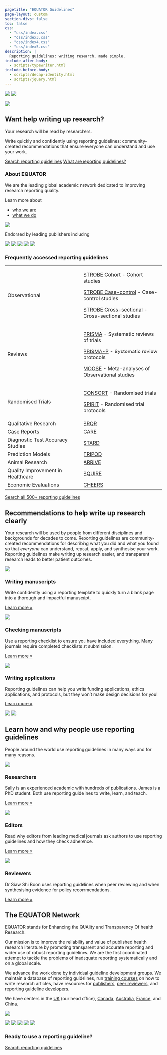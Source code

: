```yaml
---
pagetitle: "EQUATOR Guidelines"
page-layout: custom
section-divs: false
toc: false
css:
  - "css/index.css"
  - "css/index3.css"
  - "css/index4.css"
  - "css/index5.css"
description: | 
  Reporting guidelines: writing research, made simple.
include-after-body:
  - scripts/typewriter.html
include-before-body: 
  - scripts/decap-identity.html
  - scripts/jquery.html
---
```


::: {.quarto-title-block .radial-background}
<img src="assets/images/radial1.svg" class="radial1">
<img src="assets/images/radial2.svg" class="radial2"> 

::: {.quarto-title-banner-normal-margin}

::: {.content-block}

::: {.hero-title-block}
::: {.grid .no-gutters}
::: {.g-col-lg-2 .g-col-md-2 .d-none .d-md-block .hero-content-left}
[<img src="assets/images/ArticlesImage.png" class="img-fluid">]{.hero-img-wrapper}
:::
<!-- image col -->

::: {.g-col-lg-6 .g-col-md-7 .g-col-12 .hero-content-center}

::: {.hero-content-box .card .invisible-on-mobile}
# Want help writing up research?

Your research will be read by [researchers]{id=typewriter-words .emphasise}. 

Write [quickly and confidently]{.emphasise} using reporting guidelines: community-created recommendations that ensure [everyone]{.emphasise} can understand and use your work. 

::: {.hero-buttons}
[Search reporting guidelines](){.btn-action-primary .btn-action .btn-primary .btn .btn-lg .margin-right-1 role="button" .search-shortcut}
[What are reporting guidelines?](#sec-what-are-rgs){.btn-action-secondary .btn-secondary .btn-action .btn .btn-lg role="button"}
::: 

<!-- hero buttons -->

:::
<!-- hero-content-box-->

:::
<!-- hero-content-left -->


::: {.g-col-lg-4 .g-col-md-3 .g-col-12 .hero-content-right}
### About EQUATOR

We are the leading global academic network dedicated to improving research reporting quality.

Learn more about 

* [who we are](#about-equator) 
* [what we do]()

<!-- and how we support 

* [authors]()
* [publishers]()
* [guideline developers]() -->

::: {.logos}
<!-- ![](assets/equator_logo.png) -->
![](assets/logos/oxford.svg){.logo-bigger}
<!-- ![](assets/logos/paris.jpeg)
![](assets/logos/ottawa.png){.logo-bigger}
![](assets/logos/bond.svg)
![](assets/logos/hongkongbaptistuniversity.svg){.logo-bigger} -->
::: 

:::
<!-- content-right -->

:::
<!-- grid -->

:::
<!-- / hero-title-block -->

:::
<!-- .content-block -->

:::
<!-- .quarto-title-banner-normal-margin -->

:::
<!-- quarto-title-block -->

::: {.publisher-logos}

::: {.content-block}

::: {.logos}

[Endorsed by leading publishers including]{.small}

![](assets/logos/nature.png)
![](assets/logos/wiley.png)
![](assets/logos/elsevier.png)
![](assets/logos/bmj.png){.logo-smaller}
![](assets/logos/bmc.svg)

::: 
<!--/logos-->

:::
<!-- content-block -->

::: 
<!-- publisher-logos -->


::: {.gradient-background-1 .hero-banner .table-block}

::: {.content-block}

::: {.card .invisible-on-mobile}

### Frequently accessed reporting guidelines

+-----------------------------------------------------------------------------------------------------------------------------------------------------------------------------------------------------------------------------------+---------------------------------------------------------------------------------------------------------------------------------------------------------------------------------------------------------------------------------------------+
|Observational                                                                                                                                                                                                                      |[STROBE Cohort](guidelines/strobe-cohort) - <span class="defined" data-bs-toggle="offcanvas" href="#glossaryItemcohort_studies" aria-controls="offcanvasExample" role="button">Cohort studies</span>                                         |
|                                                                                                                                                                                                                                   |                                                                                                                                                                                                                                             |
|                                                                                                                                                                                                                                   |[STROBE Case-control](guidelines/strobe-case-control) - <span class="defined" data-bs-toggle="offcanvas" href="#glossaryItemcase_control_studies" aria-controls="offcanvasExample" role="button">Case-control studies</span>                 |
|                                                                                                                                                                                                                                   |                                                                                                                                                                                                                                             |
|                                                                                                                                                                                                                                   |[STROBE Cross-sectional](guidelines/strobe-cross-sectional) - <span class="defined" data-bs-toggle="offcanvas" href="#glossaryItemcross_sectional_studies" aria-controls="offcanvasExample" role="button">Cross-sectional studies</span>     |
+-----------------------------------------------------------------------------------------------------------------------------------------------------------------------------------------------------------------------------------+---------------------------------------------------------------------------------------------------------------------------------------------------------------------------------------------------------------------------------------------+
|Reviews                                                                                                                                                                                                                            |[PRISMA](guidelines/prisma) - <span class="defined" data-bs-toggle="offcanvas" href="#glossaryItemsystematic_reviews" aria-controls="offcanvasExample" role="button">Systematic reviews of trials</span>                                     |
|                                                                                                                                                                                                                                   |                                                                                                                                                                                                                                             |
|                                                                                                                                                                                                                                   |[PRISMA-P](guidelines/prisma-p) - <span class="defined" data-bs-toggle="offcanvas" href="#glossaryItemsystematic_review_protocols" aria-controls="offcanvasExample" role="button">Systematic review protocols</span>                         |
|                                                                                                                                                                                                                                   |                                                                                                                                                                                                                                             |
|                                                                                                                                                                                                                                   |[MOOSE](guidelines/moose) - <span class="defined" data-bs-toggle="offcanvas" href="#glossaryItemmeta_analyses" aria-controls="offcanvasExample" role="button">Meta-analyses of Observational studies</span>                                  |
+-----------------------------------------------------------------------------------------------------------------------------------------------------------------------------------------------------------------------------------+---------------------------------------------------------------------------------------------------------------------------------------------------------------------------------------------------------------------------------------------+
|Randomised Trials                                                                                                                                                                                                                  |[CONSORT](guidelines/consort) - <span class="defined" data-bs-toggle="offcanvas" href="#glossaryItemrandomised_trials" aria-controls="offcanvasExample" role="button">Randomised trials</span>                                               |
|                                                                                                                                                                                                                                   |                                                                                                                                                                                                                                             |
|                                                                                                                                                                                                                                   |[SPIRIT]() - <span class="defined" data-bs-toggle="offcanvas" href="#glossaryItemrandomised_trial_protocols" aria-controls="offcanvasExample" role="button">Randomised trial protocols</span>                                                |
+-----------------------------------------------------------------------------------------------------------------------------------------------------------------------------------------------------------------------------------+---------------------------------------------------------------------------------------------------------------------------------------------------------------------------------------------------------------------------------------------+
|<span class="defined" data-bs-toggle="offcanvas" href="#glossaryItemqualitative_research" aria-controls="offcanvasExample" role="button">Qualitative Research</span>                                                               |[SRQR](guidelines/srqr)                                                                                                                                                                                                                      |
+-----------------------------------------------------------------------------------------------------------------------------------------------------------------------------------------------------------------------------------+---------------------------------------------------------------------------------------------------------------------------------------------------------------------------------------------------------------------------------------------+
|<span class="defined" data-bs-toggle="offcanvas" href="#glossaryItemcase_reports" aria-controls="offcanvasExample" role="button">Case Reports</span>                                                                               |[CARE](guidelines/care)                                                                                                                                                                                                                      |
+-----------------------------------------------------------------------------------------------------------------------------------------------------------------------------------------------------------------------------------+---------------------------------------------------------------------------------------------------------------------------------------------------------------------------------------------------------------------------------------------+
|<span class="defined" data-bs-toggle="offcanvas" href="#glossaryItemdiagnostic_test_accuracy_studies" aria-controls="offcanvasExample" role="button">Diagnostic Test Accuracy Studies</span>                                       |[STARD](guideline/stard)                                                                                                                                                                                                                     |
+-----------------------------------------------------------------------------------------------------------------------------------------------------------------------------------------------------------------------------------+---------------------------------------------------------------------------------------------------------------------------------------------------------------------------------------------------------------------------------------------+
|<span class="defined" data-bs-toggle="offcanvas" href="#glossaryItemprediction_models" aria-controls="offcanvasExample" role="button">Prediction Models</span>                                                                     |[TRIPOD](guideline/tripod)                                                                                                                                                                                                                   |
+-----------------------------------------------------------------------------------------------------------------------------------------------------------------------------------------------------------------------------------+---------------------------------------------------------------------------------------------------------------------------------------------------------------------------------------------------------------------------------------------+
|<span class="defined" data-bs-toggle="offcanvas" href="#glossaryItemanimal_research" aria-controls="offcanvasExample" role="button">Animal Research</span>                                                                         |[ARRIVE](guideline/arrive)                                                                                                                                                                                                                   |
+-----------------------------------------------------------------------------------------------------------------------------------------------------------------------------------------------------------------------------------+---------------------------------------------------------------------------------------------------------------------------------------------------------------------------------------------------------------------------------------------+
|<span class="defined" data-bs-toggle="offcanvas" href="#glossaryItemqi" aria-controls="offcanvasExample" role="button">Quality Improvement in Healthcare</span>                                                                    |[SQUIRE](guideline/squire)                                                                                                                                                                                                                   |
+-----------------------------------------------------------------------------------------------------------------------------------------------------------------------------------------------------------------------------------+---------------------------------------------------------------------------------------------------------------------------------------------------------------------------------------------------------------------------------------------+
|<span class="defined" data-bs-toggle="offcanvas" href="#glossaryItemeconomic_evaluations" aria-controls="offcanvasExample" role="button">Economic Evaluations</span>                                                               |[CHEERS](guidelines/cheers)                                                                                                                                                                                                                  |
+-----------------------------------------------------------------------------------------------------------------------------------------------------------------------------------------------------------------------------------+---------------------------------------------------------------------------------------------------------------------------------------------------------------------------------------------------------------------------------------------+

[Search all 500+ reporting guidelines](.){.btn-action-secondary .btn-secondary .btn-action .btn .btn-lg role="button"} 
:::
<!-- card -->



:::
<!-- content block -->
:::
<!-- alt background -->

::: {.content-block .center}

## Recommendations to help write up research clearly{#sec-what-are-rgs}

:::{.lead}
Your research will be used by people from different disciplines and backgrounds for decades to come. Reporting guidelines are community-created recommendations for describing what you did and what you found so that _everyone_ can understand, repeat, apply, and synthesise your work. Reporting guidelines make writing up research easier, and transparent research leads to better patient outcomes.

<!-- Reporting guidelines don't advise how to _do_ research, but how to describe it completely so it can be used by everyone. They can be used throughout your research journey: -->
::: 
<!--end lead--> 
::: {.features}

::: {.feature}
![](assets/images/bubblecons/bubblecons_work_from_home_workspace-40-icon-line-colour.svg){.feature-icon}

### Writing manuscripts
Write confidently using a reporting template to quickly turn a blank page into a thorough and impactful manuscript. 

::: {.learn-more}
[Learn more »]()
:::
:::

::: {.feature}
![](assets/images/bubblecons/bubblecons_notes_clip-task-2-icon-line-colour.svg){.feature-icon}

### Checking manuscripts
Use a reporting checklist to ensure you have included everything. Many journals require completed checklists at submission.


::: {.learn-more} 
[Learn more »]()
:::
:::

::: {.feature}
![](assets/images/bubblecons/bubblecons_notes_pencil-24-icon-line-colour.svg){.feature-icon}

### Writing applications
Reporting guidelines can help you write funding applications, ethics applications, and protocols, but they won't make design decisions for you!
<!--#ASK seems strange to include this when I've just said they dont tell you what to do!-->

::: {.learn-more}
[Learn more »]()
:::
:::

:::
:::
<!--/content-block-->

::: {.radial-background}
<img src="assets/images/radial1.svg" class="radial1">
<img src="assets/images/radial2.svg" class="radial2"> 

::: {.content-block .center}

## Learn how and why people use reporting guidelines

:::{.lead}
People around the world use reporting guidelines in many ways and for many reasons.
:::

::: {.grid}

::: {.g-col-md-4 .g-col-12 .card}
![](assets/images/supervision.webp){.feature-photo}

### Researchers

Sally is an experienced academic with hundreds of publications. James is a PhD student. Both use reporting guidelines to write, learn, and teach. 

::: {.learn-more}
[Learn more »]()
:::
:::

::: {.g-col-md-4 .g-col-12 .card}
![](assets/images/editors.jpg){.feature-photo}

### Editors
Read why editors from leading medical journals ask authors to use reporting guidelines and how they check adherence.

::: {.learn-more}
[Learn more »]()
:::
:::

::: {.g-col-md-4 .g-col-12 .card}
![](assets/images/reviewer.jpeg){.feature-photo}

### Reviewers

Dr Siaw Shi Boon uses reporting guidelines when peer reviewing and when synthesising evidence for policy recommendations.

::: {.learn-more}
[Learn more »]()
:::
:::

::: 
<!--/features -->

:::
<!-- /content-block -->
:::
<!-- /alt-background -->

::: {.about-equator id=about-equator}
::: {.content-block}

## The EQUATOR Network

::: {.grid}

::: {.g-col-md-8 .g-col-12}
EQUATOR stands for Enhancing the QUAlity and Transparency Of health Research. 

Our mission is to improve the reliability and value of published health research literature by promoting transparent and accurate reporting and wider use of robust reporting guidelines. We are the first coordinated attempt to tackle the problems of inadequate reporting systematically and on a global scale.

We advance the work done by individual guideline development groups. We maintain a database of reporting guidelines, run [training courses](https://www.equator-network.org/category/events/upcoming-events/) on how to write research articles, have resources for [publishers](https://www.equator-network.org/toolkits/using-guidelines-in-journals/), [peer reviewers](https://www.equator-network.org/toolkits/peer-reviewing-research/), and reporting guideline [developers](https://www.equator-network.org/toolkits/developing-a-reporting-guideline/).  

We have centers in the [UK](https://www.equator-network.org/about-us/uk-equator-centre/) (our head office), [Canada](https://www.equator-network.org/about-us/canadian-equator-centre/), [Australia](https://www.equator-network.org/about-us/australasian-equator-centre/), [France](https://www.equator-network.org/about-us/french-equator-centre/), and [China](http://www.equator-chinese.org/pages/en/index/index.html). 

:::

::: {.g-col-md-4 .g-col-12}

![](assets/EQUATOR-first-international-working-meeting-Oxford-May-2006)
<!-- Replace with something modern that will make people think EQUATOR is current-->
:::

<!--/logos-->

:::
<!-- /grid -->

::: {.logos}

![](assets/logos/oxford.svg)
![](assets/logos/paris.jpeg)
![](assets/logos/ottawa.png){.logo-bigger}
![](assets/logos/bond.svg)
![](assets/logos/hongkongbaptistuniversity.svg){.logo-bigger}
::: 

:::
:::

::: {.alt-background}
::: {.get-started}
::: {.content-block}

### Ready to use a reporting guideline?

[Search reporting guidelines](){.btn-action-primary .btn-action .btn-primary .btn .btn-lg .margin-right-1 role="button" .search-shortcut}

:::
:::
:::